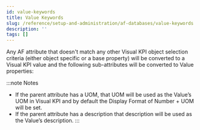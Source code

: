 ```yaml
---
id: value-keywords
title: Value Keywords
slug: /reference/setup-and-administration/af-databases/value-keywords
description: ''
tags: []
---
```



Any AF attribute that doesn't match any other Visual KPI object selection criteria (either object specific or a base property) will be converted to a Visual KPI value and the following sub-attributes will be converted to Value properties:

:::note Notes
- If the parent attribute has a UOM, that UOM will be used as the Value’s UOM in Visual KPI and by default the Display Format of Number + UOM will be set.
- If the parent attribute has a description that description will be used as the Value’s description.
:::

<JsonToTable jsonData={table} />